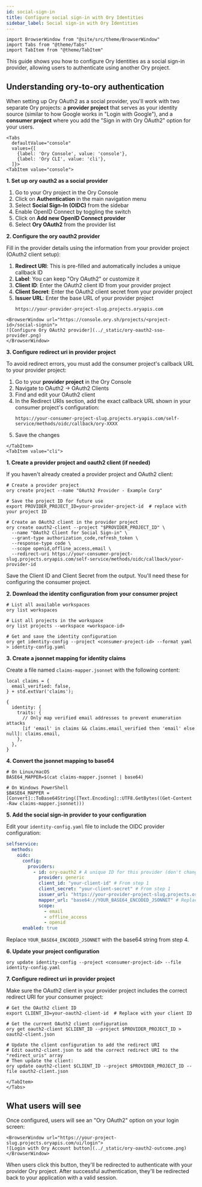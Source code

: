 ```yaml
---
id: social-sign-in
title: Configure social sign-in with Ory Identities
sidebar_label: Social sign-in with Ory Identities
---
```


```mdx-code-block
import BrowserWindow from "@site/src/theme/BrowserWindow"
import Tabs from "@theme/Tabs"
import TabItem from "@theme/TabItem"
```

This guide shows you how to configure Ory Identities as a social sign-in provider, allowing users to authenticate using another
Ory project.

## Understanding ory-to-ory authentication

When setting up Ory OAuth2 as a social provider, you'll work with two separate Ory projects: a **provider project** that serves as
your identity source (similar to how Google works in "Login with Google"), and a **consumer project** where you add the "Sign in
with Ory OAuth2" option for your users.

```mdx-code-block
<Tabs
  defaultValue="console"
  values={[
    {label: 'Ory Console', value: 'console'},
    {label: 'Ory CLI', value: 'cli'},
  ]}>
<TabItem value="console">
```

**1. Set up ory oauth2 as a social provider**

1. Go to your Ory project in the Ory Console
2. Click on **Authentication** in the main navigation menu
3. Select **Social Sign-In (OIDC)** from the sidebar
4. Enable OpenID Connect by toggling the switch
5. Click on **Add new OpenID Connect provider**
6. Select **Ory OAuth2** from the provider list

**2. Configure the ory oauth2 provider**

Fill in the provider details using the information from your provider project (OAuth2 client setup):

1. **Redirect URI**: This is pre-filled and automatically includes a unique callback ID
2. **Label**: You can keep "Ory OAuth2" or customize it
3. **Client ID**: Enter the OAuth2 client ID from your provider project
4. **Client Secret**: Enter the OAuth2 client secret from your provider project
5. **Issuer URL**: Enter the base URL of your provider project
   ```
   https://your-provider-project-slug.projects.oryapis.com
   ```

```mdx-code-block
<BrowserWindow url="https://console.ory.sh/projects/<project-id>/social-signin">
![Configure Ory OAuth2 provider](../_static/ory-oauth2-sso-provider.png)
</BrowserWindow>
```

**3. Configure redirect uri in provider project**

To avoid redirect errors, you must add the consumer project's callback URL to your provider project:

1. Go to your **provider project** in the Ory Console
2. Navigate to OAuth2 → OAuth2 Clients
3. Find and edit your OAuth2 client
4. In the Redirect URIs section, add the exact callback URL shown in your consumer project's configuration:
   ```
   https://your-consumer-project-slug.projects.oryapis.com/self-service/methods/oidc/callback/ory-XXXX
   ```
5. Save the changes

```mdx-code-block
</TabItem>
<TabItem value="cli">
```

**1. Create a provider project and oauth2 client (if needed)**

If you haven't already created a provider project and OAuth2 client:

```shell
# Create a provider project
ory create project --name "OAuth2 Provider - Example Corp"

# Save the project ID for future use
export PROVIDER_PROJECT_ID=your-provider-project-id  # replace with your project ID

# Create an OAuth2 client in the provider project
ory create oauth2-client --project "$PROVIDER_PROJECT_ID" \
  --name "OAuth2 Client for Social Sign-in" \
  --grant-type authorization_code,refresh_token \
  --response-type code \
  --scope openid,offline_access,email \
  --redirect-uri https://your-consumer-project-slug.projects.oryapis.com/self-service/methods/oidc/callback/your-provider-id
```

Save the Client ID and Client Secret from the output. You'll need these for configuring the consumer project.

**2. Download the identity configuration from your consumer project**

```shell
# List all available workspaces
ory list workspaces

# List all projects in the workspace
ory list projects --workspace <workspace-id>

# Get and save the identity configuration
ory get identity-config --project <consumer-project-id> --format yaml > identity-config.yaml
```

**3. Create a jsonnet mapping for identity claims**

Create a file named `claims-mapper.jsonnet` with the following content:

```jsonnet
local claims = {
  email_verified: false,
} + std.extVar('claims');

{
  identity: {
    traits: {
      // Only map verified email addresses to prevent enumeration attacks
      [if 'email' in claims && claims.email_verified then 'email' else null]: claims.email,
    },
  },
}
```

**4. Convert the jsonnet mapping to base64**

```shell
# On Linux/macOS
BASE64_MAPPER=$(cat claims-mapper.jsonnet | base64)

# On Windows PowerShell
$BASE64_MAPPER = [Convert]::ToBase64String([Text.Encoding]::UTF8.GetBytes((Get-Content -Raw claims-mapper.jsonnet)))
```

**5. Add the social sign-in provider to your configuration**

Edit your `identity-config.yaml` file to include the OIDC provider configuration:

```yaml
selfservice:
  methods:
    oidc:
      config:
        providers:
          - id: ory-oauth2 # A unique ID for this provider (don't change once set)
            provider: generic
            client_id: "your-client-id" # From step 1
            client_secret: "your-client-secret" # From step 1
            issuer_url: "https://your-provider-project-slug.projects.oryapis.com" # Provider project URL
            mapper_url: "base64://YOUR_BASE64_ENCODED_JSONNET" # Replace with your base64 content
            scope:
              - email
              - offline_access
              - openid
      enabled: true
```

Replace `YOUR_BASE64_ENCODED_JSONNET` with the base64 string from step 4.

**6. Update your project configuration**

```shell
ory update identity-config --project <consumer-project-id> --file identity-config.yaml
```

**7. Configure redirect uri in provider project**

Make sure the OAuth2 client in your provider project includes the correct redirect URI for your consumer project:

```shell
# Get the OAuth2 client ID
export CLIENT_ID=your-oauth2-client-id  # Replace with your client ID

# Get the current OAuth2 client configuration
ory get oauth2-client $CLIENT_ID --project $PROVIDER_PROJECT_ID > oauth2-client.json

# Update the client configuration to add the redirect URI
# Edit oauth2-client.json to add the correct redirect URI to the "redirect_uris" array
# Then update the client:
ory update oauth2-client $CLIENT_ID --project $PROVIDER_PROJECT_ID --file oauth2-client.json
```

```mdx-code-block
</TabItem>
</Tabs>
```

## What users will see

Once configured, users will see an "Ory OAuth2" option on your login screen:

```mdx-code-block
<BrowserWindow url="https://your-project-slug.projects.oryapis.com/ui/login">
![Login with Ory Account button](../_static/ory-oauth2-outcome.png)
</BrowserWindow>
```

When users click this button, they'll be redirected to authenticate with your provider Ory project. After successful
authentication, they'll be redirected back to your application with a valid session.
